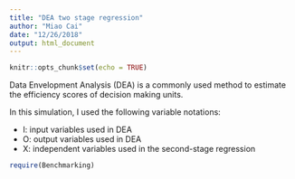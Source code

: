 ```yaml
---
title: "DEA two stage regression"
author: "Miao Cai"
date: "12/26/2018"
output: html_document
---
```


```r
knitr::opts_chunk$set(echo = TRUE)
```

Data Envelopment Analysis (DEA) is a commonly used method to estimate the efficiency scores of decision making units.

In this simulation, I used the following variable notations:

- I: input variables used in DEA
- O: output variables used in DEA
- X: independent variables used in the second-stage regression

```r
require(Benchmarking)


```

